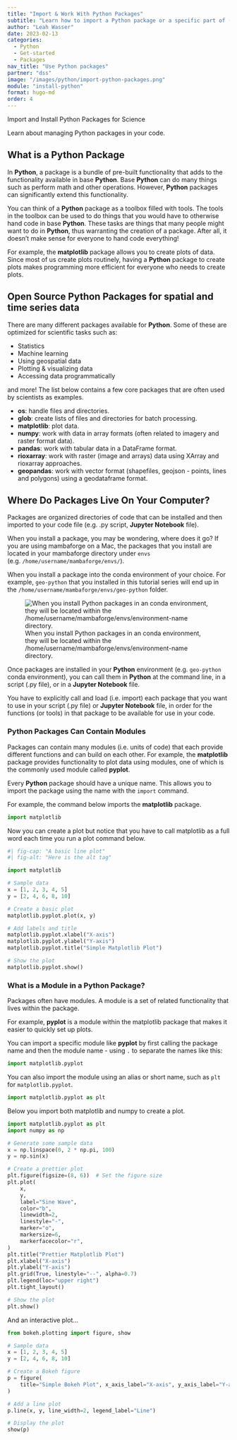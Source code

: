 ```yaml
---
title: "Import & Work With Python Packages"
subtitle: "Learn how to import a Python package or a specific part of (a module, class or function) a Python package. You will also learn about package aliases in Python. "
author: "Leah Wasser"
date: 2023-02-13
categories:
  - Python
  - Get-started
  - Packages
nav_title: "Use Python packages"
partner: "dss"
image: "/images/python/import-python-packages.png"
module: "install-python"
format: hugo-md
order: 4
---
```


```{=markdown}
{{< toc >}}
```

Import and Install Python Packages for Science

Learn about managing Python packages in your code.


```{=markdown}
{{< noticeowl "learn" >}}

After completing this chapter, you will be able to:

* Explain what a package is in **Python**.
* Import a package into **Python**.
* List important **Python** packages for science.

## <i class="fa-solid fa-square-check"></i> What You Need

You should have Bash and Conda setup on your computer and a conda environment such as `geo-python`. Follow the <a href="/setup-geo-python/">Setup Git, Bash, and Conda on your computer</a> to install these tools.

{{{< /noticeowl >}}}
```

## What is a Python Package

In **Python**, a package is a bundle of pre-built functionality that adds to the functionality available in base **Python**. Base **Python** can do many things such as perform math and other operations. However, **Python** packages can significantly extend this functionality.

You can think of a **Python** package as a toolbox filled with tools. The tools in the toolbox can be used to do things that you would have to otherwise hand code in base **Python**. These tasks are things that many people might want to do in **Python**, thus warranting the creation of a package. After all, it doesn't make sense for everyone to hand code everything!

For example, the **matplotlib** package allows you to create plots of data. Since most of us create plots routinely, having a **Python** package to create plots makes programming more efficient for everyone who needs to create plots.


## Open Source Python Packages for spatial and time series data
 
There are many different packages available for **Python**. Some of these are optimized for scientific tasks such as:

* Statistics
* Machine learning
* Using geospatial data
* Plotting & visualizing data
* Accessing data programmatically

and more! The list below contains a few core packages that are often
used by scientists as examples.

* **os**: handle files and directories.
* **glob**: create lists of files and directories for batch processing.
* **matplotlib**: plot data.
* **numpy**: work with data in array formats (often related to imagery and raster format data).
* **pandas**: work with tabular data in a DataFrame format.
* **rioxarray**: work with raster (image and arrays) data using XArray and rioxarray approaches.
* **geopandas**: work with vector format (shapefiles, geojson - points, lines and polygons) using a geodataframe format.


## Where Do Packages Live On Your Computer?

Packages are organized directories of code that can be installed and then imported to your code file (e.g. .py script, **Jupyter Notebook** file).

When you install a package, you may be wondering, where does it go? If you are
using mambaforge on a Mac, the packages that you install are located in your mambaforge directory under `envs` (e.g. `/home/username/mambaforge/envs/`).

When you install a package into the conda environment of your choice. For example, `geo-python` that you installed in this tutorial series will end up in the `/home/username/mambaforge/envs/geo-python` folder.

![When you install Python packages in an conda environment, they will be located within the /home/username/mambaforge/envs/environment-name directory.](../images/python/conda-environment-python-packages.png "When you install Python packages in an conda environment, they will be located within the /home/username/mambaforge/envs/environment-name directory."){fig-alt="Image showing a directory structure within the folder /username/mambaforge/envs/environment-name. Within the directory there is a conda-meta directory that contains a list of all of the packages that are in your environment. "}

Once packages are installed in your **Python** environment (e.g. `geo-python` conda environment), you can call them in  **Python** at the command line, in a script (.py file), or in a **Jupyter Notebook** file.

You have to explicitly call and load (i.e. import) each package that you want to use in your script (.py file) or **Jupyter Notebook** file, in order for the functions (or tools) in that package to be available for use in your code.


```{=markdown}
{{< noticeowl "tip" >}}

You can import `Python` packages using `import package-name`. Once a package has been imported, you can call functions from that package

{{{< /noticeowl >}}}
```


### Python Packages Can Contain Modules

Packages can contain many modules (i.e. units of code) that each provide different functions and can build on each other. For example, the **matplotlib** package provides functionality to plot data using modules, one of which is the commonly used module called **pyplot**.

Every **Python** package should have a unique name. This allows you to import the package using the name with the `import` command.

For example, the command below imports the **matplotlib** package.

```python
import matplotlib
```


Now you can create a plot but notice that you have to call 
matplotlib as a full word each time you run a plot command below.

```python
#| fig-cap: "A basic line plot"
#| fig-alt: "Here is the alt tag"

import matplotlib

# Sample data
x = [1, 2, 3, 4, 5]
y = [2, 4, 6, 8, 10]

# Create a basic plot
matplotlib.pyplot.plot(x, y)

# Add labels and title
matplotlib.pyplot.xlabel("X-axis")
matplotlib.pyplot.ylabel("Y-axis")
matplotlib.pyplot.title("Simple Matplotlib Plot")

# Show the plot
matplotlib.pyplot.show()
```

### What is a Module in a Python Package?

Packages often have modules. A module is a set of related functionality that lives within the package.

For example, **pyplot** is a module within the matplotlib package that makes it easier to quickly set up plots.

You can import a specific module like **pyplot** by first calling the package name and then the module name - using `.` to separate the names like this:

```python
import matplotlib.pyplot

```

You can also import the module using an alias or short name, such as `plt` for `matplotlib.pyplot`. 

```python
import matplotlib.pyplot as plt

```

Below you import both matplotlib and numpy to create a plot. 


```python

import matplotlib.pyplot as plt
import numpy as np

# Generate some sample data
x = np.linspace(0, 2 * np.pi, 100)
y = np.sin(x)

# Create a prettier plot
plt.figure(figsize=(8, 6))  # Set the figure size
plt.plot(
    x,
    y,
    label="Sine Wave",
    color="b",
    linewidth=2,
    linestyle="-",
    marker="o",
    markersize=6,
    markerfacecolor="r",
)
plt.title("Prettier Matplotlib Plot")
plt.xlabel("X-axis")
plt.ylabel("Y-axis")
plt.grid(True, linestyle="--", alpha=0.7)
plt.legend(loc="upper right")
plt.tight_layout()  

# Show the plot
plt.show()

```

And an interactive plot...

```python

from bokeh.plotting import figure, show

# Sample data
x = [1, 2, 3, 4, 5]
y = [2, 4, 6, 8, 10]

# Create a Bokeh figure
p = figure(
    title="Simple Bokeh Plot", x_axis_label="X-axis", y_axis_label="Y-axis"
)

# Add a line plot
p.line(x, y, line_width=2, legend_label="Line")

# Display the plot
show(p)

```